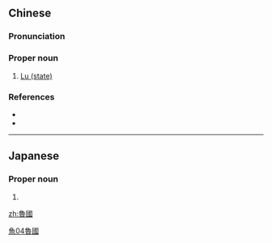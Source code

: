 ==Chinese==
{{zh-forms|s=鲁国}}

===Pronunciation===
{{zh-pron
|m=Lǔguó
|c=lou5 gwok3
|cat=pn
}}

===Proper noun===
{{zh-proper noun}}

# [[w:Lu (state)|Lu (state)]]

===References===
* {{pedialite|魯國|lang=zh}}
* {{pedialite|Lu (state)}}

[[Category:zh:Places in Romance of the Three Kingdoms|魚04魯國]]

----

==Japanese==
{{ja-kanjitab|ろ|こく|yomi=on}}

===Proper noun===
{{ja-pos|ろこく|proper|shin=魯国}}

# {{kyujitai spelling of|魯国}}

[[zh:魯國]]